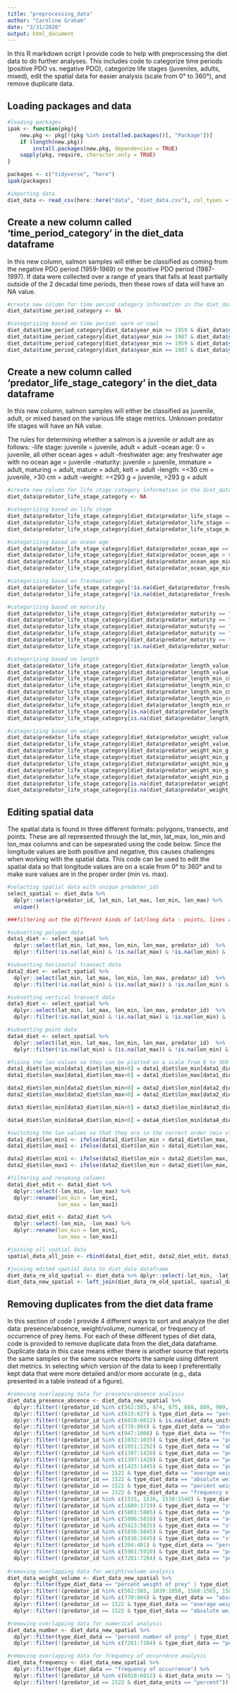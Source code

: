 ```yaml
---
title: "preprocessing_data"
author: "Caroline Graham"
date: "3/31/2020"
output: html_document
---
```


In this R markdown script I provide code to help with preprocessing the diet data to do further analyses. This includes code to categorize time periods (positive PDO vs. negative PDO), categorize life stages (juveniles, adults, mixed), edit the spatial data for easier analysis (scale from 0° to 360°), and remove duplicate data.


## Loading packages and data

```r

#loading packages
ipak <- function(pkg){
    new.pkg <- pkg[!(pkg %in% installed.packages()[, "Package"])]
    if (length(new.pkg)) 
        install.packages(new.pkg, dependencies = TRUE)
    sapply(pkg, require, character.only = TRUE)
}

packages <- c("tidyverse", "here")
ipak(packages)

#importing data
diet_data <- read_csv(here::here("data", "diet_data.csv"), col_types = "iiiiccccccccttnnnncccciiiiiicccnnnnnnicciciiiiicccccccccccnccccnnnnnnc")

```


## Create a new column called 'time_period_category' in the diet_data dataframe 

In this new column, salmon samples will either be classified as coming from the negative PDO period (1959-1969) or the positive PDO period (1987-1997). If data were collected over a range of years that falls at least partially outside of the 2 decadal time periods, then these rows of data will have an NA value.

```r

#create new column for time period category information in the diet_data dataframe
diet_data$time_period_category <- NA

#categorizing based on time period: warm or cool
diet_data$time_period_category[diet_data$year_min >= 1959 & diet_data$year_min <= 1969 & is.na(diet_data$year_max)] = "negative"
diet_data$time_period_category[diet_data$year_min >= 1987 & diet_data$year_min <= 1997 & is.na(diet_data$year_max)] = "positive"
diet_data$time_period_category[diet_data$year_min >= 1959 & diet_data$year_min <= 1968 & diet_data$year_max >= 1960 & diet_data$year_max <= 1969] = "negative"
diet_data$time_period_category[diet_data$year_min >= 1987 & diet_data$year_min <= 1996 & diet_data$year_max >= 1988 & diet_data$year_max <= 1997] = "positive"

```


## Create a new column called 'predator_life_stage_category' in the diet_data dataframe 

In this new column, salmon samples will either be classified as juvenile, adult, or mixed based on the various life stage metrics. Unknown predator life stages will have an NA value.

The rules for determining whether a salmon is a juvenile or adult are as follows:
  -life stage: juvenile = juvenile, adult = adult
  -ocean age: 0 = juvenile, all other ocean ages = adult
  -freshwater age: any freshwater age with no ocean age = juvenile
  -maturity: juvenile = juvenile, immature = adult, maturing = adult, mature = adult, kelt = adult
  -length: =<30 cm = juvenile, >30 cm = adult
  -weight: =<293 g = juvenile, >293 g = adult

```r

#create new column for life stage category information in the diet_data dataframe
diet_data$predator_life_stage_category <- NA

#categorizing based on life stage
diet_data$predator_life_stage_category[diet_data$predator_life_stage == "juvenile"] = "juvenile"
diet_data$predator_life_stage_category[diet_data$predator_life_stage == "adult"] = "adult"
diet_data$predator_life_stage_category[diet_data$predator_life_stage_min == "juvenile" & diet_data$predator_life_stage_max == "adult"] = "mixed"

#categorizing based on ocean age
diet_data$predator_life_stage_category[diet_data$predator_ocean_age == 0] = "juvenile"
diet_data$predator_life_stage_category[diet_data$predator_ocean_age > 0] = "adult"
diet_data$predator_life_stage_category[diet_data$predator_ocean_age_min == 0] = "mixed"
diet_data$predator_life_stage_category[diet_data$predator_ocean_age_min != 0] = "adult"

#categorizing based on freshwater age
diet_data$predator_life_stage_category[!is.na(diet_data$predator_freshwater_age) & is.na(diet_data$predator_ocean_age) & is.na(diet_data$predator_ocean_age_min) & is.na(diet_data$predator_ocean_age_max)] = "juvenile"
diet_data$predator_life_stage_category[!is.na(diet_data$predator_freshwater_age_min) & is.na(diet_data$predator_ocean_age) & is.na(diet_data$predator_ocean_age_min) & is.na(diet_data$predator_ocean_age_max)] = "juvenile"

#categorizing based on maturity
diet_data$predator_life_stage_category[diet_data$predator_maturity == "juvenile"] = "juvenile"
diet_data$predator_life_stage_category[diet_data$predator_maturity == "immature"] = "adult"
diet_data$predator_life_stage_category[diet_data$predator_maturity == "maturing"] = "adult"
diet_data$predator_life_stage_category[diet_data$predator_maturity == "mature"] = "adult"
diet_data$predator_life_stage_category[diet_data$predator_maturity == "kelt"] = "adult"
diet_data$predator_life_stage_category[!is.na(diet_data$predator_maturity_min)] = "mixed"

#categorizing based on length
diet_data$predator_life_stage_category[diet_data$predator_length_value_cm <= 30] = "juvenile"
diet_data$predator_life_stage_category[diet_data$predator_length_value_cm > 30] = "adult"
diet_data$predator_life_stage_category[diet_data$predator_length_min_cm <= 30 & diet_data$predator_length_max_cm <= 30] = "juvenile"
diet_data$predator_life_stage_category[diet_data$predator_length_min_cm > 30 & diet_data$predator_length_max_cm > 30] = "adult"
diet_data$predator_life_stage_category[diet_data$predator_length_min_cm <= 30 & diet_data$predator_length_max_cm > 30] = "mixed"
diet_data$predator_life_stage_category[diet_data$predator_length_min_cm <= 30 & is.na(diet_data$predator_length_max_cm)] = "mixed"
diet_data$predator_life_stage_category[diet_data$predator_length_min_cm > 30 & is.na(diet_data$predator_length_max_cm)] = "adult"
diet_data$predator_life_stage_category[is.na(diet_data$predator_length_min_cm) & diet_data$predator_length_max_cm <= 30] = "juvenile"
diet_data$predator_life_stage_category[is.na(diet_data$predator_length_min_cm) & diet_data$predator_length_max_cm > 30] = "mixed"

#categorizing based on weight
diet_data$predator_life_stage_category[diet_data$predator_weight_value_g <= 293] = "juvenile"
diet_data$predator_life_stage_category[diet_data$predator_weight_value_g  > 293] = "adult"
diet_data$predator_life_stage_category[diet_data$predator_weight_min_g  <= 293 & diet_data$predator_weight_max_g  <= 293] = "juvenile"
diet_data$predator_life_stage_category[diet_data$predator_weight_min_g  > 293 & diet_data$predator_weight_max_g  > 293] = "adult"
diet_data$predator_life_stage_category[diet_data$predator_weight_min_g  <= 293 & diet_data$predator_weight_max_g  > 293] = "mixed"
diet_data$predator_life_stage_category[diet_data$predator_weight_min_g <= 293 & is.na(diet_data$predator_weight_max_g)] = "mixed"
diet_data$predator_life_stage_category[diet_data$predator_weight_min_g > 293 & is.na(diet_data$predator_weight_max_g)] = "adult"
diet_data$predator_life_stage_category[is.na(diet_data$predator_weight_min_g) & diet_data$predator_weight_max_g <= 293] = "juvenile"
diet_data$predator_life_stage_category[is.na(diet_data$predator_weight_min_g) & diet_data$predator_weight_max_g > 293] = "mixed"

```


## Editing spatial data 

The spatial data is found in three different formats: polygons, transects, and points. These are all represented through the lat_min, lat_max, lon_min and lon_max columns and can be sepearated using the code below. Since the longitude values are both positive and negative, this causes challenges when working with the spatial data. This code can be used to edit the spatial data so that longitude values are on a scale from 0° to 360° and to make sure values are in the proper order (min vs. max).

```r

#selecting spatial data with unique predator_ids
select_spatial <- diet_data %>% 
  dplyr::select(predator_id, lat_min, lat_max, lon_min, lon_max) %>% 
  unique()

###filtering out the different kinds of lat/long data - points, lines and transects

#subsetting polygon data
data1_diet <- select_spatial %>% 
  dplyr::select(lat_min, lat_max, lon_min, lon_max, predator_id)  %>%
  dplyr::filter(!is.na(lat_min) & !is.na(lat_max) & !is.na(lon_min) & !is.na(lon_max))

#subsetting horizontal transect data
data2_diet <- select_spatial %>% 
  dplyr::select(lat_min, lat_max, lon_min, lon_max, predator_id)  %>% 
  dplyr::filter(!is.na(lat_min) & (is.na(lat_max)) & !is.na(lon_min) & !is.na(lon_max))

#subsetting vertical transect data
data3_diet <- select_spatial %>% 
  dplyr::select(lat_min, lat_max, lon_min, lon_max, predator_id)  %>% 
  dplyr::filter(!is.na(lat_min) & !is.na(lat_max) & !is.na(lon_min) & (is.na(lon_max)))

#subsetting point data
data4_diet <- select_spatial %>% 
  dplyr::select(lat_min, lat_max, lon_min, lon_max, predator_id)  %>% 
  dplyr::filter(!is.na(lat_min) & (is.na(lat_max)) & !is.na(lon_min) & (is.na(lon_max)))

#fixing the lon values so they can be plotted on a scale from 0 to 360 degrees
data1_diet$lon_min[data1_diet$lon_min<0] = data1_diet$lon_min[data1_diet$lon_min<0] + 360
data1_diet$lon_max[data1_diet$lon_max<0] = data1_diet$lon_max[data1_diet$lon_max<0] + 360

data2_diet$lon_min[data2_diet$lon_min<0] = data2_diet$lon_min[data2_diet$lon_min<0] + 360
data2_diet$lon_max[data2_diet$lon_max<0] = data2_diet$lon_max[data2_diet$lon_max<0] + 360

data3_diet$lon_min[data3_diet$lon_min<0] = data3_diet$lon_min[data3_diet$lon_min<0] + 360

data4_diet$lon_min[data4_diet$lon_min<0] = data4_diet$lon_min[data4_diet$lon_min<0] + 360

#switching the lon values so that they are in the correct order (min vs. max)
data1_diet$lon_min1 <- ifelse(data1_diet$lon_min > data1_diet$lon_max, data1_diet$lon_max, data1_diet$lon_min)
data1_diet$lon_max1 <- ifelse(data1_diet$lon_min > data1_diet$lon_max, data1_diet$lon_min, data1_diet$lon_max)

data2_diet$lon_min1 <- ifelse(data2_diet$lon_min > data2_diet$lon_max, data2_diet$lon_max, data2_diet$lon_min)
data2_diet$lon_max1 <- ifelse(data2_diet$lon_min > data2_diet$lon_max, data2_diet$lon_min, data2_diet$lon_max)

#filtering and renaming columns
data1_diet_edit <- data1_diet %>% 
  dplyr::select(-lon_min, -lon_max) %>%  
  dplyr::rename(lon_min = lon_min1,
                lon_max = lon_max1)

data2_diet_edit <- data2_diet %>% 
  dplyr::select(-lon_min, -lon_max) %>%  
  dplyr::rename(lon_min = lon_min1,
                lon_max = lon_max1)

#joining all spatial data
spatial_data_all_join <- rbind(data1_diet_edit, data2_diet_edit, data3_diet, data4_diet)

#joining edited spatial data to diet_data dataframe
diet_data_rm_old_spatial <- diet_data %>% dplyr::select(-lat_min, -lat_max, -lon_min, -lon_max)
diet_data_new_spatial <- left_join(diet_data_rm_old_spatial, spatial_data_all_join, by = "predator_id")

```


## Removing duplicates from the diet data frame

In this section of code I provide 4 different ways to sort and analyze the diet data: presence/absence, weight/volume, numerical, or frequency of occurrence of prey items. For each of these different types of diet data, code is provided to remove duplicate data from the diet_data dataframe. Duplicate data in this case means either there is another source that reports the same samples or the same source reports the sample using different diet metrics. In selecting which version of the data to keep I preferentially kept data that were more detailed and/or more accurate (e.g., data presented in a table instead of a figure).

```r

#removing overlapping data for presence/absence analysis
diet_data_presence_absence <- diet_data_new_spatial %>% 
  dplyr::filter(!(predator_id %in% c(562:585, 874, 875, 888, 889, 909, 910, 923, 924, 805:816, 844:870, 6093:6094, 6118, 6119, 6128, 1039:1050, 1560:1565, 1586, 1587, 1589, 1590, 1592, 1593, 1595, 1596, 1598:1602, 1604, 1605, 1607, 1608, 1610, 1611, 1613, 1614, 1616, 1617, 1618, 1639:1641, 1670:1675, 5792:5800, 1490:1510, 77:110, 6099:6101, 6120:6123, 6138, 6143, 6145:6147, 6153, 6155:6160, 6178, 6185, 6198:6202, 6206:6209, 6216:6226, 73, 76, 6081, 1036, 1037, 1038, 5983:5996, 6003:6009, 6114, 6127, 1537, 77:82, 5846:5862, 5939:5960, 778:786))) %>% 
  dplyr::filter(!(predator_id %in% c(619:627) & type_diet_data == "percent weight of prey")) %>% 
  dplyr::filter(!(predator_id %in% c(6010:6012) & is.na(diet_data_units))) %>% 
  dplyr::filter(!(predator_id %in% c(770:804) & type_diet_data == "absolute weight of prey")) %>%
  dplyr::filter(!(predator_id %in% c(947:1008) & type_diet_data == "frequency of occurrence")) %>% 
  dplyr::filter(!(predator_id %in% c(1032:1035) & type_diet_data == "percent volume of prey")) %>% 
  dplyr::filter(!(predator_id %in% c(1051:1292) & type_diet_data == "absolute number of prey")) %>% 
  dplyr::filter(!(predator_id %in% c(1397:1420) & type_diet_data == "percent number of prey")) %>% 
  dplyr::filter(!(predator_id %in% c(1397:1420) & type_diet_data == "percent weight of prey")) %>% 
  dplyr::filter(!(predator_id %in% c(1425:1445) & type_diet_data == "percent number of prey")) %>% 
  dplyr::filter(!(predator_id == 1522 & type_diet_data == "average weight of prey")) %>% 
  dplyr::filter(!(predator_id == 1522 & type_diet_data == "absolute weight of prey")) %>% 
  dplyr::filter(!(predator_id == 1522 & type_diet_data == "percent weight of prey")) %>% 
  dplyr::filter(!(predator_id == 1522 & type_diet_data == "frequency of occurrence" & diet_data_units == "percent" )) %>% 
  dplyr::filter(!(predator_id %in% c(1535, 1536, 1538:1540) & type_diet_data == "index of fullness")) %>% 
  dplyr::filter(!(predator_id %in% c(1689:1719) & type_diet_data == "stomach content index")) %>% 
  dplyr::filter(!(predator_id %in% c(5801:5805) & type_diet_data == "percent weight of prey")) %>% 
  dplyr::filter(!(predator_id %in% c(5806:5810) & type_diet_data == "average number of prey")) %>% 
  dplyr::filter(!(predator_id %in% c(5823:5835) & type_diet_data == "stomach content index")) %>% 
  dplyr::filter(!(predator_id %in% c(5836:5845) & type_diet_data == "percent volume of prey")) %>% 
  dplyr::filter(!(predator_id %in% c(5836:5845) & type_diet_data == "stomach content index")) %>% 
  dplyr::filter(!(predator_id %in% c(394:401) & type_diet_data == "percent weight of prey")) %>% 
  dplyr::filter(!(predator_id %in% c(5901:5910) & type_diet_data == "percent weight of prey")) %>% 
  dplyr::filter(!(predator_id %in% c(7201:7204) & type_diet_data == "percent number of prey"))
  
#removing overlapping data for weight/volume analysis
diet_data_weight_volume <- diet_data_new_spatial %>% 
  dplyr::filter(type_diet_data == "percent weight of prey" | type_diet_data == "absolute weight of prey" | type_diet_data == "average weight of prey" | type_diet_data == "percent volume of prey" | type_diet_data == "absolute volume of prey" | type_diet_data == "average volume of prey") %>% 
  dplyr::filter(!(predator_id %in% c(562:585, 1039:1050, 1560:1565, 1586, 1587, 1589, 1590, 1592, 1593, 1595, 1596, 1598:1602, 1604, 1605, 1607, 1608, 1610, 1611, 1613, 1614, 1616, 1617, 1618, 1639:1641, 1670:1675, 5792:5800, 1490:1510, 77:110, 73, 76, 77:82, 5846:5862, 778:786))) %>% 
  dplyr::filter(!(predator_id %in% c(770:804) & type_diet_data == "absolute weight of prey")) %>% 
  dplyr::filter(!(predator_id == 1522 & type_diet_data == "average weight of prey")) %>% 
  dplyr::filter(!(predator_id == 1522 & type_diet_data == "absolute weight of prey"))

#removing overlapping data for numerical analysis
diet_data_number <- diet_data_new_spatial %>% 
  dplyr::filter(type_diet_data == "percent number of prey" | type_diet_data == "average number of prey" | type_diet_data == "absolute number of prey") %>% 
  dplyr::filter(!(predator_id %in% c(7201:7204) & type_diet_data == "percent number of prey"))

#removing overlapping data for frequency of occurrence analysis
diet_data_frequency <- diet_data_new_spatial %>% 
  dplyr::filter(type_diet_data == "frequency of occurrence") %>% 
  dplyr::filter(!(predator_id %in% c(6010:6012) & diet_data_units == "percent")) %>% 
  dplyr::filter(!(predator_id == 1522 & diet_data_units == "percent"))

```




